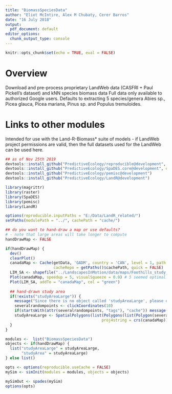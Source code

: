 ```yaml
---
title: "BiomassSpeciesData"
author: "Eliot McIntire, Alex M Chubaty, Cerer Barros"
date: "16 July 2018"
output:
  pdf_document: default
editor_options: 
  chunk_output_type: console
---
```


```r
knitr::opts_chunk$set(echo = TRUE, eval = FALSE)
```

# Overview

Download and pre-process proprietary LandWeb data (CASFRI + Paul Pickell's dataset) and kNN species biomass data
Full data only available to authorized Google users.
Defaults to extracting 5 species/genera Abies sp., Picea glauca, Picea mariana, Pinus sp. and  Populus tremuloides.

# Links to other modules

Intended for use with the Land-R-Biomass* suite of models - if LandWeb project permissions are valid, then the full datasets used for the LandWeb can be used here.

```r
## as of Nov 25th 2019
devtools::install_github("PredictiveEcology/reproducible@development", dependencies = FALSE)
devtools::install_github("PredictiveEcology/SpaDES.core@development", dependencies = FALSE)
devtools::install_github("PredictiveEcology/pemisc@development")
devtools::install_github("PredictiveEcology/LandR@development")

library(magrittr)
library(raster)
library(SpaDES)
library(pemisc)
library(LandR)

options(reproducible.inputPaths = "E:/Data/LandR_related/")
setPaths(modulePath = "../", cachePath = "cache/")

## do you want to hand-draw a map or use defaults?
# - note that large areas will take longer to compute
handDrawMap <- FALSE

if(handDrawMap) {
  dev()
  clearPlot()
  canadaMap <- Cache(getData, 'GADM', country = 'CAN', level = 1, path = "data/",
                     cacheRepo = getPaths()$cachePath, quick = FALSE)
  LIM_SA <- shapefile("../LandscapesInMotion/data/maps/Foothills_study_area.shp")
  Plot(canadaMap, speedup = 5, visualSqueeze = 0.9) # 5 seemed optimal
  Plot(LIM_SA, addTo = "canadaMap", col = "green")
  
  ## hand-drawn study area
  if(!exists("studyAreaLarge")) {
    message("Since there is no object called 'studyAreaLarge', please draw a study area with 10 points")
    severalrandompoints <- clickCoordinates(10)
    if(startsWith(attr(severalrandompoints, "tags"), "cache")) message("Taking studyAreaLarge from Cache")
    studyAreaLarge <- SpatialPolygons(list(Polygons(list(Polygon(severalrandompoints$coords)), ID = "handDrawnPoly")),
                                          proj4string = crs(canadaMap))
  }
}

modules <-  list("BiomassSpeciesData")
objects <- if(handDrawMap) {
  list("studyAreaLarge" = studyAreaLarge,
       "studyArea" = studyAreaLarge)  
} else list()

opts <- options(reproducible.useCache = FALSE)
mySim <- simInit(modules = modules, objects = objects)

mySimOut <- spades(mySim)
options(opts)
```


